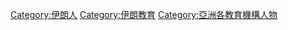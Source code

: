 [[Category:伊朗人|Category:伊朗人]]
[[Category:伊朗教育|Category:伊朗教育]]
[[Category:亞洲各教育機構人物|Category:亞洲各教育機構人物]]